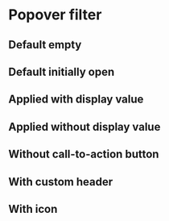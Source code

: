 
<Meta of={IndexStories} />

# Popover filter

<Controls />

## Default empty

<Canvas>
  <Story of={IndexStories.DefaultEmpty} />
</Canvas>

## Default initially open

<Canvas>
  <Story of={IndexStories.DefaultInitiallyOpen} />
</Canvas>

## Applied with display value

<Canvas>
  <Story of={IndexStories.AppliedWithDisplayValue} />
</Canvas>

## Applied without display value

<Canvas>
  <Story of={IndexStories.AppliedWithoutDisplayValue} />
</Canvas>

## Without call-to-action button

<Canvas>
  <Story of={IndexStories.WithoutCallToActionButton} />
</Canvas>

## With custom header

<Canvas>
  <Story of={IndexStories.WithCustomHeader} />
</Canvas>

## With icon

<Canvas>
  <Story of={IndexStories.WithIcon} />
</Canvas>
